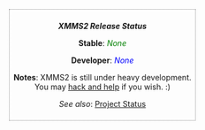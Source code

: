 <div style="float: right; border: dotted 1px grey; text-align: center; padding:0.5em">
'''''XMMS2 Release Status'''''

'''Stable''': <font style="color: green">''None''</font>

'''Developer''': <font style="color: blue">''None''</font>

'''Notes''': XMMS2 is still under heavy development.<br />You may [[Developer Corner|hack and help]] if you wish. :)

''See also'': [[Project Status]]
</div>